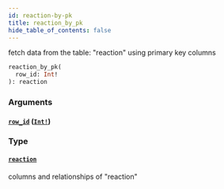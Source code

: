 ```yaml
---
id: reaction-by-pk
title: reaction_by_pk
hide_table_of_contents: false
---
```


fetch data from the table: "reaction" using primary key columns

```graphql
reaction_by_pk(
  row_id: Int!
): reaction
```

### Arguments

#### [`row_id`](#) ([`Int!`](../scalars/int))

### Type

#### [`reaction`](../objects/reaction)

columns and relationships of "reaction"
